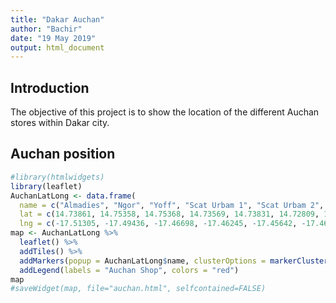 ---
title: "Dakar Auchan"
author: "Bachir"
date: "19 May 2019"
output: html_document
---

## Introduction

The objective of this project is to show the location of the different Auchan stores within Dakar city.

## Auchan position

```{r eval=FALSE, echo=TRUE}
#library(htmlwidgets)
library(leaflet)
AuchanLatLong <- data.frame(
  name = c("Almadies", "Ngor", "Yoff", "Scat Urbam 1", "Scat Urbam 2", "Liberte 6", "Liberte 5", "Dieuppeul", "HLM 1", "Sacre coeur", "Maristes", "Ouakam", "Keur Gorgui", "HLM 2", "Point E 2", "Mermoz", "Point E 1", "Fann", "Gilbrata", "Plateau", "Port"),
  lat = c(14.73861, 14.75358, 14.75368, 14.73569, 14.73831, 14.72809, 14.72293, 14.72297, 14.72364, 14.71959, 14.73759, 14.71991, 14.71092, 14.71323, 14.70302, 14.69965, 14.69805, 14.69184, 14.68380, 14.66836, 14.67198),
  lng = c(-17.51305, -17.49436, -17.46698, -17.46245, -17.45642, -17.46996, -17.45612, -17.45603, -17.44614, -17.46619, -17.43624, -17.49032, -17.46863, -17.44591, -17.46169, -17.47007, -17.45718, -17.47348, -17.44372, -17.44131, -17.43224))
map <- AuchanLatLong %>% 
  leaflet() %>%
  addTiles() %>%
  addMarkers(popup = AuchanLatLong$name, clusterOptions = markerClusterOptions()) %>%
  addLegend(labels = "Auchan Shop", colors = "red")
map
#saveWidget(map, file="auchan.html", selfcontained=FALSE)
```


